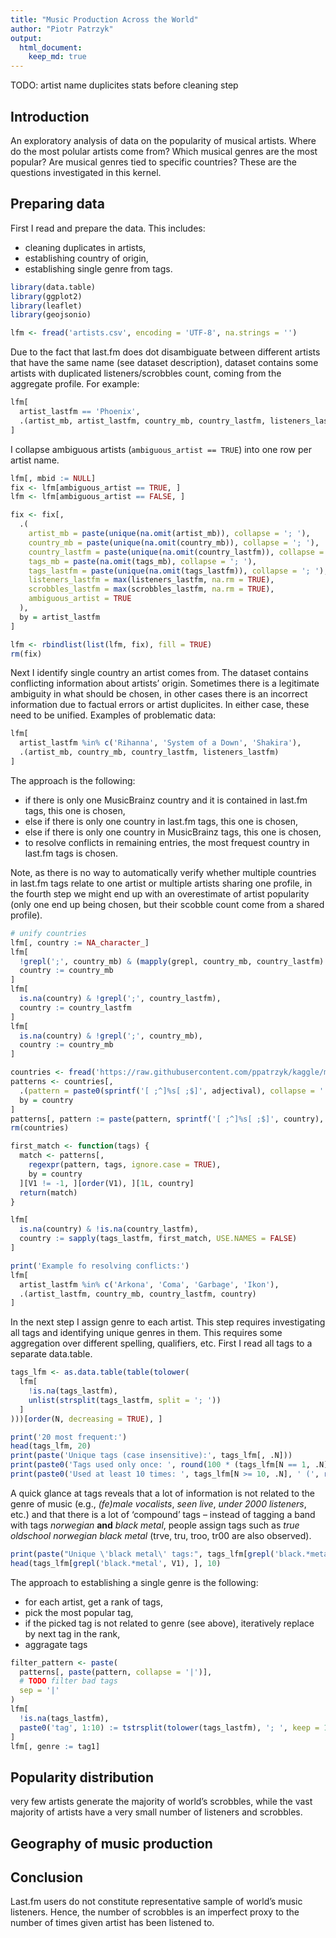 ```yaml
---
title: "Music Production Across the World"
author: "Piotr Patrzyk"
output: 
  html_document:
    keep_md: true
---
```


TODO: artist name duplicites stats before cleaning step

## Introduction

An exploratory analysis of data on the popularity of musical artists. Where do the most polular artists come from? Which musical genres are the most popular? Are musical genres tied to specific countries? These are the questions investigated in this kernel.

## Preparing data

First I read and prepare the data. This includes:

- cleaning duplicates in artists,
- establishing country of origin,
- establishing single genre from tags.

```r
library(data.table)
library(ggplot2)
library(leaflet)
library(geojsonio)

lfm <- fread('artists.csv', encoding = 'UTF-8', na.strings = '')
```

Due to the fact that last.fm does dot disambiguate between different artists that have the same name (see dataset description), dataset contains some artists with duplicated listeners/scrobbles count, coming from the aggregate profile. For example:

```r
lfm[
  artist_lastfm == 'Phoenix', 
  .(artist_mb, artist_lastfm, country_mb, country_lastfm, listeners_lastfm, scrobbles_lastfm)
]
```

I collapse ambiguous artists (`ambiguous_artist == TRUE`) into one row per artist name.

```r
lfm[, mbid := NULL]
fix <- lfm[ambiguous_artist == TRUE, ]
lfm <- lfm[ambiguous_artist == FALSE, ]

fix <- fix[,
  .(
    artist_mb = paste(unique(na.omit(artist_mb)), collapse = '; '),
    country_mb = paste(unique(na.omit(country_mb)), collapse = '; '),
    country_lastfm = paste(unique(na.omit(country_lastfm)), collapse = '; '),
    tags_mb = paste(na.omit(tags_mb), collapse = '; '),
    tags_lastfm = paste(unique(na.omit(tags_lastfm)), collapse = '; '),
    listeners_lastfm = max(listeners_lastfm, na.rm = TRUE),
    scrobbles_lastfm = max(scrobbles_lastfm, na.rm = TRUE),
    ambiguous_artist = TRUE
  ),
  by = artist_lastfm
]

lfm <- rbindlist(list(lfm, fix), fill = TRUE)
rm(fix)
```

Next I identify single country an artist comes from. The dataset contains conflicting information about artists' origin. Sometimes there is a legitimate ambiguity in what should be chosen, in other cases there is an incorrect information due to factual errors or artist duplicites. In either case, these need to be unified. Examples of problematic data:

```r
lfm[
  artist_lastfm %in% c('Rihanna', 'System of a Down', 'Shakira'),
  .(artist_mb, country_mb, country_lastfm, listeners_lastfm)
]
```

The approach is the following:

- if there is only one MusicBrainz country and it is contained in last.fm tags, this one is chosen,
- else if there is only one country in last.fm tags, this one is chosen,
- else if there is only one country in MusicBrainz tags, this one is chosen,
- to resolve conflicts in remaining entries, the most frequest country in last.fm tags is chosen.

Note, as there is no way to automatically verify whether multiple countries in last.fm tags relate to one artist or multiple artists sharing one profile, in the fourth step we might end up with an overestimate of artist popularity (only one end up being chosen, but their scobble count come from a shared profile).

```r
# unify countries
lfm[, country := NA_character_]
lfm[
  !grepl(';', country_mb) & (mapply(grepl, country_mb, country_lastfm) | is.na(country_lastfm)),
  country := country_mb
]
lfm[
  is.na(country) & !grepl(';', country_lastfm),
  country := country_lastfm
]
lfm[
  is.na(country) & !grepl(';', country_mb),
  country := country_mb
]

countries <- fread('https://raw.githubusercontent.com/ppatrzyk/kaggle/master/music/countries.csv', encoding = 'UTF-8')
patterns <- countries[,
  .(pattern = paste0(sprintf('[ ;^]%s[ ;$]', adjectival), collapse = '|')), 
  by = country
]
patterns[, pattern := paste(pattern, sprintf('[ ;^]%s[ ;$]', country), sep = '|')]
rm(countries)

first_match <- function(tags) {
  match <- patterns[,
    regexpr(pattern, tags, ignore.case = TRUE), 
    by = country
  ][V1 != -1, ][order(V1), ][1L, country]
  return(match)
}

lfm[
  is.na(country) & !is.na(country_lastfm),
  country := sapply(tags_lastfm, first_match, USE.NAMES = FALSE)
]

print('Example fo resolving conflicts:')
lfm[
  artist_lastfm %in% c('Arkona', 'Coma', 'Garbage', 'Ikon'),
  .(artist_lastfm, country_mb, country_lastfm, country)
]

```

In the next step I assign genre to each artist. This step requires investigating all tags and identifying unique genres in them. This requires some aggregation over different spelling, qualifiers, etc. First I read all tags to a separate data.table.

```r
tags_lfm <- as.data.table(table(tolower(
  lfm[
    !is.na(tags_lastfm),
    unlist(strsplit(tags_lastfm, split = '; '))
  ]
)))[order(N, decreasing = TRUE), ]

print('20 most frequent:')
head(tags_lfm, 20)
print(paste('Unique tags (case insensitive):', tags_lfm[, .N]))
print(paste0('Tags used only once: ', round(100 * (tags_lfm[N == 1, .N] / tags_lfm[, .N]), 2), '%'))
print(paste0('Used at least 10 times: ', tags_lfm[N >= 10, .N], ' (', round(100 * (tags_lfm[N >= 10, .N] / tags_lfm[, .N]), 2), '%)'))
```

A quick glance at tags reveals that a lot of information is not related to the genre of music (e.g., *(fe)male vocalists*, *seen live*, *under 2000 listeners*, etc.) and that there is a lot of 'compound' tags -- instead of tagging a band with tags *norwegian* **and** *black metal*, people assign tags such as *true oldschool norwegian black metal* (trve, tru, troo, tr00 are also observed).

```r
print(paste("Unique \'black metal\' tags:", tags_lfm[grepl('black.*metal', V1), .N]))
head(tags_lfm[grepl('black.*metal', V1), ], 10)
```

The approach to establishing a single genre is the following:

- for each artist, get a rank of tags,
- pick the most popular tag,
- if the picked tag is not related to genre (see above), iteratively replace by next tag in the rank,
- aggragate tags

```r
filter_pattern <- paste(
  patterns[, paste(pattern, collapse = '|')],
  # TODO filter bad tags
  sep = '|'
)
lfm[
  !is.na(tags_lastfm),
  paste0('tag', 1:10) := tstrsplit(tolower(tags_lastfm), '; ', keep = 1:10)
]
lfm[, genre := tag1]
```


## Popularity distribution

very few artists generate the majority of world's scrobbles, while the vast majority of artists have a very small number of listeners and scrobbles.

## Geography of music production

## Conclusion

Last.fm users do not constitute representative sample of world's music listeners. Hence, the number of scrobbles is an imperfect proxy to the number of times given artist has been listened to.